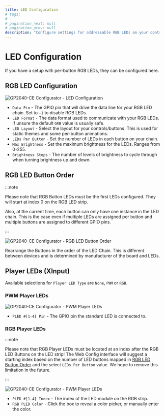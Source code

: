 ```yaml
---
title: LED Configuration
# tags:
# -
# pagination_next: null
# pagination_prev: null
description: "Configure settings for addressable RGB LEDs on your controller"
---
```


# LED Configuration

If you have a setup with per-button RGB LEDs, they can be configured here.

## RGB LED Configuration

![GP2040-CE Configurator - LED Configuration](../../assets/images/gpc-rgb-led-config.png)

- `Data Pin` - The GPIO pin that will drive the data line for your RGB LED chain. Set to `-1` to disable RGB LEDs.
- `LED Format` - The data format used to communicate with your RGB LEDs. If unsure the default `GRB` value is usually safe.
- `LED Layout` - Select the layout for your controls/buttons. This is used for static themes and some per-button animations.
- `LEDs Per Button` - Set the number of LEDs in each button on your chain.
- `Max Brightness` - Set the maximum brightness for the LEDs. Ranges from 0-255.
- `Brightness Steps` - The number of levels of brightness to cycle through when turning brightness up and down.

## RGB LED Button Order

:::note

Please note that RGB Button LEDs must be the first LEDs configured. They will start at index 0 on the RGB LED strip.

Also, at the current time, each button can only have one instance in the LED chain. This is the case even if multiple LEDs are assigned per button and multiple buttons are assigned to different GPIO pins.

:::

![GP2040-CE Configurator - RGB LED Button Order](../../assets/images/gpc-rgb-led-button-order.png)

Rearrange the Buttons in the order of the LED Chain. This is different between devices and is determined by manufacturer of the board and LEDs.

## Player LEDs (XInput)

Available selections for `Player LED Type` are `None`, `PWM` or `RGB`.

### PWM Player LEDs

![GP2040-CE Configurator - PWM Player LEDs](../../assets/images/gpc-pled-pwm.png)

- `PLED #[1-4] Pin` - The GPIO pin the standard LED is connected to.

### RGB Player LEDs

:::note

Please note that RGB Player LEDs must be located at an index after the RGB LED Buttons on the LED strip! The Web Config interface will suggest a starting index based on the number of LED buttons mapped in [RGB LED Button Order](#rgb-led-button-order) and the select `LEDs Per Button` value. We hope to remove this limitation in the future.

:::

![GP2040-CE Configurator - PWM Player LEDs](../../assets/images/gpc-pled-rgb.png)

- `PLED #[1-4] Index` - The index of the LED module on the RGB strip.
- `RGB PLED Color` - Click the box to reveal a color picker, or manually enter the color.
